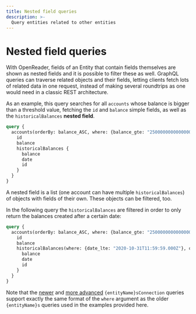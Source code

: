 ```yaml
---
title: Nested field queries
description: >-
  Query entities related to other entities
---
```


# Nested field queries

With OpenReader, fields of an Entity that contain fields themselves are shown as nested fields and it is possible to filter these as well. GraphQL queries can traverse related objects and their fields, letting clients fetch lots of related data in one request, instead of making several roundtrips as one would need in a classic REST architecture.

As an example, this query searches for all `accounts` whose balance is bigger than a threshold value, fetching the `id` and `balance` simple fields, as well as the `historicalBalances` **nested field**.

```graphql
query {
  accounts(orderBy: balance_ASC, where: {balance_gte: "250000000000000000"}) {
    id
    balance
    historicalBalances {
      balance
      date
      id
    }
  }
}

```

A nested field is a list (one account can have multiple `historicalBalances`) of objects with fields of their own. These objects can be filtered, too.

In the following query the `historicalBalances` are filtered in order to only return the balances created after a certain date:

```graphql
query {
  accounts(orderBy: balance_ASC, where: {balance_gte: "250000000000000000"}) {
    id
    balance
    historicalBalances(where: {date_lte: "2020-10-31T11:59:59.000Z"}, orderBy: balance_DESC) {
      balance
      date
      id
    }
  }
}

```
Note that the [newer](/sdk/reference/openreader-server/overview/#supported-queries) and [more advanced](/sdk/reference/openreader-server/api/paginate-query-results) `{entityName}sConnection` queries support exactly the same format of the `where` argument as the older `{entityName}s` queries used in the examples provided here.

